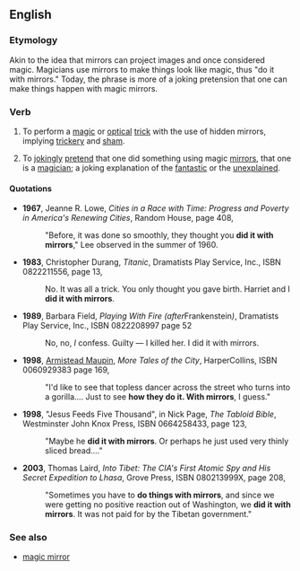 ==English==

===Etymology===
Akin to the idea that mirrors can project images and once considered magic. Magicians use mirrors to make things look like magic, thus "do it with mirrors." Today, the phrase is more of a joking pretension that one can make things happen with magic mirrors.

===Verb===
{{head|en|verb|head=[[to]] [[do]] [[(]][[something]][[)]] [[with]] [[mirrors]]}}

# {{transitive|idiomatic}} To perform a [[magic]] or [[optical]] [[trick]] with the use of hidden mirrors, implying [[trickery]] and [[sham]]. 
# {{transitive|idiomatic}} To [[jokingly]] [[pretend]] that one did something using magic [[mirrors]], that one is a [[magician]]; a joking explanation of the [[fantastic]] or the [[unexplained]]. 

====Quotations====
* '''1967''', Jeanne R. Lowe, ''Cities in a Race with Time: Progress and Poverty in America's Renewing Cities'', Random House, page 408,<!--unconfirmed ---- just bgc on-results-page view -->
*:"Before, it was done so smoothly, they thought you '''did it with mirrors'''," Lee observed in the summer of 1960.
* '''1983''', Christopher Durang, ''Titanic'', Dramatists Play Service, Inc., ISBN 0822211556, page 13,
*: No. It was all a trick. You only thought you gave birth. Harriet and I '''did it with mirrors'''.
* '''1989''', Barbara Field, ''Playing With Fire (after ''Frankenstein'')'', Dramatists Play Service, Inc., ISBN 0822208997 page 52
*: No, no, ''I'' confess. Guilty — I killed her. I did it with mirrors.
* '''1998''', [[w:Armistead Maupin|Armistead Maupin]], ''More Tales of the City'', HarperCollins, ISBN 0060929383 page 169,
*:"I'd like to see that topless dancer across the street who turns into a gorilla.... Just to see '''how they do it. With mirrors''', I guess."
* '''1998''', "Jesus Feeds Five Thousand", in Nick Page, ''The Tabloid Bible'', Westminster John Knox Press, ISBN 0664258433, page 123,
*:"Maybe he '''did it with mirrors'''. Or perhaps he just used very thinly sliced bread...."
* '''2003''', Thomas Laird, ''Into Tibet: The CIA's First Atomic Spy and His Secret Expedition to Lhasa'', Grove Press, ISBN 080213999X, page 208,
*:"Sometimes you have to '''do things with mirrors''', and since we were getting no positive reaction out of Washington, we '''did it with mirrors'''. It was not paid for by the Tibetan government."

===See also===
* [[magic mirror]]